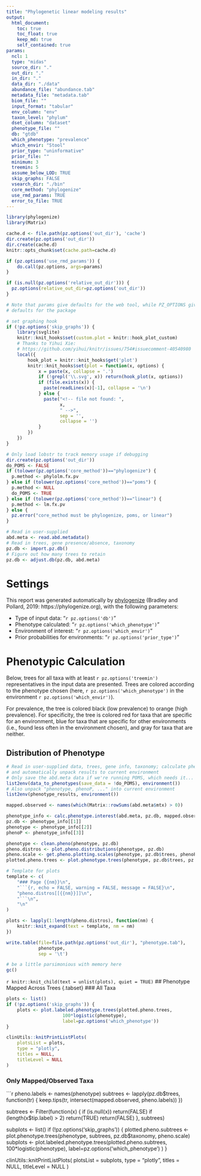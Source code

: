 ```yaml
---
title: "Phylogenetic linear modeling results"
output: 
  html_document:
    toc: true
    toc_float: true
    keep_md: true
    self_contained: true
params:
  ncl: 1
  type: "midas"
  source_dir: "."
  out_dir: "."
  in_dir: "."
  data_dir: "./data"
  abundance_file: "abundance.tab"
  metadata_file: "metadata.tab"
  biom_file: ""
  input_format: "tabular"
  env_column: "env"
  taxon_level: "phylum"
  dset_column: "dataset"
  phenotype_file: ""
  db: "gtdb"
  which_phenotype: "prevalence"
  which_envir: "Stool"
  prior_type: "uninformative"
  prior_file: ""
  minimum: 3
  treemin: 5
  assume_below_LOD: TRUE
  skip_graphs: FALSE
  vsearch_dir: "./bin"
  core_method: "phylogenize"
  use_rmd_params: TRUE
  error_to_file: TRUE
---
```


```r

library(phylogenize)
library(Matrix)

cache.d <- file.path(pz.options('out_dir'), 'cache')
dir.create(pz.options('out_dir'))
dir.create(cache.d)
knitr::opts_chunk$set(cache.path=cache.d)

if (pz.options('use_rmd_params')) {
    do.call(pz.options, args=params)
}

if (is.null(pz.options('relative_out_dir'))) {
  pz.options(relative_out_dir=pz.options('out_dir'))
}

# Note that params give defaults for the web tool, while PZ_OPTIONS gives
# defaults for the package

# set graphing hook
if (!pz.options('skip_graphs')) {
    library(svglite)
    knitr::knit_hooks$set(custom.plot = knitr::hook_plot_custom)
    # Thanks to Yihui Xie:
    # https://github.com/yihui/knitr/issues/754#issuecomment-40540980
    local({
        hook_plot = knitr::knit_hooks$get('plot')
        knitr::knit_hooks$set(plot = function(x, options) {
            x = paste(x, collapse = '.')
            if (!grepl('\\.svg', x)) return(hook_plot(x, options))
            if (file.exists(x)) {
              paste(readLines(x)[-1], collapse = '\n')
            } else {
              paste("<!-- file not found: ",
                    x,
                    " -->",
                    sep = '',
                    collapse = '')
            }
        })
    })
}

# Only load lobstr to track memory usage if debugging
dir.create(pz.options('out_dir'))
do_POMS <- FALSE
if (tolower(pz.options('core_method'))=="phylogenize") {
  p.method <- phylolm.fx.pv
} else if (tolower(pz.options('core_method'))=="poms") {
  p.method <- NULL
  do_POMS <- TRUE
} else if (tolower(pz.options('core_method'))=="linear") {
  p.method <- lm.fx.pv
} else {
  pz.error("core_method must be phylogenize, poms, or linear")
}

# Read in user-supplied
abd.meta <- read.abd.metadata()
# Read in trees, gene presence/absence, taxonomy
pz.db <- import.pz.db()
# Figure out how many trees to retain
pz.db <- adjust.db(pz.db, abd.meta)
```

# Settings

This report was generated automatically by [phylogenize](https://phylogenize.org/) (Bradley and Pollard, 2019: https://phylogenize.org), with the following parameters:

- Type of input data: "`r pz.options('db')`"
- Phenotype calculated: "`r pz.options('which_phenotype')`"
- Environment of interest: "`r pz.options('which_envir')`"
- Prior probabilities for environments: "`r pz.options('prior_type')`"

# Phenotypic Calculation

Below, trees for all taxa with at least `r pz.options('treemin')`
representatives in the input data are presented. Trees are colored according to
the phenotype chosen (here, `r pz.options('which_phenotype')` in the environment
 `r pz.options('which_envir') `).

For prevalence, the tree is colored black (low prevalence) to orange (high
prevalence). For specificity, the tree is colored red for taxa that are
specific for an environment, blue for taxa that are specific for other
environments (i.e., found less often in the environment chosen), and gray for
taxa that are neither.

## Distribution of Phenotype {.tabset}
```r

# Read in user-supplied data, trees, gene info, taxonomy; calculate phenotypes;
# and automatically unpack results to current environment
# Only save the abd.meta data if we're running POMS, which needs it...
list2env(data_to_phenotypes(save_data = !do_POMS), environment())
# Also unpack "phenotype, phenoP, ..." into current environment
list2env(phenotype_results, environment())

mapped.observed <- names(which(Matrix::rowSums(abd.meta$mtx) > 0))

phenotype_info <- calc.phenotype.interest(abd.meta, pz.db, mapped.observed)
pz.db <- phenotype_info[[1]]
phenotype <- phenotype_info[[2]]
phenoP <- phenotype_info[[3]]

phenotype <- clean.pheno(phenotype, pz.db)
pheno.distros <- plot.pheno.distributions(phenotype, pz.db)
pheno.scale <- get.pheno.plotting.scales(phenotype, pz.db$trees, phenoP)
plotted.pheno.trees <- plot.phenotype.trees(phenotype, pz.db$trees, pz.db$taxonomy, pheno.scale)

# Template for plots
template <- c(
    "### Page {{nm}}\n",
    "```{r, echo = FALSE, warning = FALSE, message = FALSE}\n",
    "pheno.distros[[{{nm}}]]\n",
    "```\n",
    "\n"
)

plots <- lapply(1:length(pheno.distros), function(nm) {
    knitr::knit_expand(text = template, nm = nm)
})

write.table(file=file.path(pz.options('out_dir'), "phenotype.tab"),
            phenotype,
            sep = '\t')

# be a little parsimonious with memory here
gc()
```
`r knitr::knit_child(text = unlist(plots), quiet = TRUE)`
## Phenotype Mapped Across Trees {.tabset}
### All Taxa
```r

plots <- list()
if (!pz.options('skip_graphs')) {
	plots <- plot.labeled.phenotype.trees(plotted.pheno.trees,
				     100*logistic(phenotype),
				     label=pz.options('which_phenotype'))
}

clinUtils::knitPrintListPlots(
	plotsList = plots, 
	type = "plotly", 
	titles = NULL, 
	titleLevel = NULL
)

```

### Only Mapped/Observed Taxa
```r

pheno.labels <- names(phenotype)
subtrees <- lapply(pz.db$trees, function(tr) {
  keep.tips(tr, intersect(mapped.observed, pheno.labels))
})

subtrees <- Filter(function(x) {
  if (is.null(x)) return(FALSE)
  if (length(x$tip.label) > 2) return(TRUE)
  return(FALSE)
}, subtrees)

subplots <- list()
if (!pz.options('skip_graphs')) {
       plotted.pheno.subtrees <- plot.phenotype.trees(phenotype, subtrees, pz.db$taxonomy, pheno.scale)
       subplots <- plot.labeled.phenotype.trees(plotted.pheno.subtrees,
						 100*logistic(phenotype),
						 label=pz.options('which_phenotype')
				     )
}

clinUtils::knitPrintListPlots(
        plotsList = subplots,
        type = "plotly",
        titles = NULL,
        titleLevel = NULL
)

